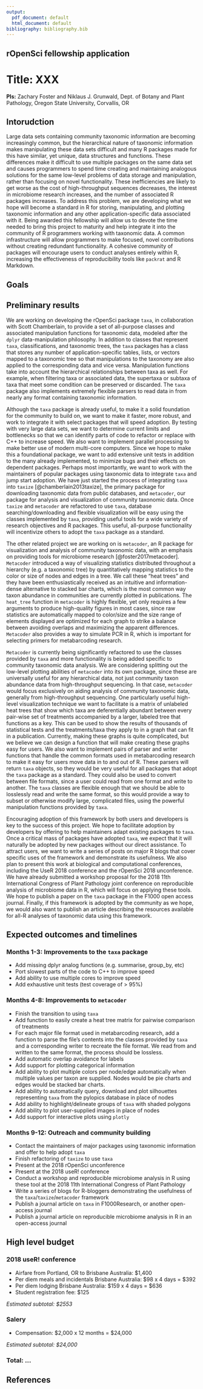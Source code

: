 ```yaml
---
output:
  pdf_document: default
  html_document: default
bibliography: bibliography.bib
---
```


## rOpenSci fellowship application

# Title: XXX

**PIs:** Zachary Foster and Niklaus J. Grunwald, Dept. of Botany and Plant Pathology, Oregon State University, Corvallis, OR

## Intorudction

Large data sets containing community taxonomic information are becoming increasingly common, but the hierarchical nature of taxonomic information makes manipulating these data sets difficult and many R packages made for this have similar, yet unique, data structures and functions.
These differences make it difficult to use multiple packages on the same data set and causes programmers to spend time creating and maintaining analogous solutions for the same low-level problems of data storage and manipulation, rather than focusing on novel functionality.
These inefficiencies are likely to get worse as the cost of high-throughput sequences decreases, the interest in microbiome research increases, and the number of associated R packages increases.
To address this problem, we are developing what we hope will become a standard in R for storing, manipulating, and plotting taxonomic information and any other application-specific data associated with it.
Being awarded this fellowship will allow us to devote the time needed to bring this project to maturity and help integrate it into the community of R programmers working with taxonomic data.
A common infrastructure will allow programmers to make focused, novel contributions without creating redundant functionality.
A cohesive community of packages will encourage users to conduct analyses entirely within R, increasing the effectiveness of reproducibility tools like `packrat` and R Markdown.

## Goals

## Preliminary results

We are working on developing the rOpenSci package `taxa`, in collaboration with Scott Chamberlain, to provide a set of all-purpose classes and associated manipulation functions for taxonomic data, modeled after the `dplyr` data-manipulation philosophy.
In addition to classes that represent `taxa`, classifications, and taxonomic trees, the `taxa` packages has a class that stores any number of application-specific tables, lists, or vectors mapped to a taxonomic tree so that manipulations to the taxonomy are also applied to the corresponding data and vice versa.
Manipulation functions take into account the hierarchical relationships between taxa as well.
For example, when filtering taxa or associated data, the supertaxa or subtaxa of taxa that meet some condition can be preserved or discarded.
The `taxa` package also implements extremely flexible parsers to read data in from nearly any format containing taxonomic information. 

Although the `taxa` package is already useful, to make it a solid foundation for the community to build on, we want to make it faster, more robust, and work to integrate it with select packages that will speed adoption.
By testing with very large data sets, we want to determine current limits and bottlenecks so that we can identify parts of code to refactor or replace with C++ to increase speed.
We also want to implement parallel processing to make better use of modern multi-core computers.
Since we hope to make this a foundational package, we want to add extensive unit tests in addition to the many already implemented, to minimize bugs and their effects on dependent packages.
Perhaps most importantly, we want to work with the maintainers of popular packages using taxonomic data to integrate `taxa` and jump start adoption.
We have just started the process of integrating `taxa` into `taxize` [@chamberlain2013taxize], the primary package for downloading taxonomic data from public databases, and `metacoder`, our package for analysis and visualization of community taxonomic data.
Once `taxize` and `metacoder` are refactored to use `taxa`, database searching/downloading and flexible visualization will be easy using the classes implemented by `taxa`, providing useful tools for a wide variety of research objectives and R packages.
This useful, all-purpose functionality will incentivize others to adopt the `taxa` package as a standard.

The other related project we are working on is `metacoder`, an R package for visualization and analysis of community taxonomic data, with an emphasis on providing tools for microbiome research [@foster2017metacoder].
`Metacoder` introduced a way of visualizing statistics distributed throughout a hierarchy (e.g. a taxonomic tree) by quantitatively mapping statistics to the color or size of nodes and edges in a tree.
We call these “heat trees” and they have been enthusiastically received as an intuitive and information-dense alternative to stacked bar charts, which is the most common way taxon abundance in communities are currently plotted in publications.
The `heat_tree` function in `metacoder` is highly flexible, yet only requires a few arguments to produce high-quality figures in most cases, since raw statistics are automatically mapped to color/size and the size range of elements displayed are optimized for each graph to strike a balance between avoiding overlaps and maximizing the apparent differences.
`Metacoder` also provides a way to simulate PCR in R, which is important for selecting primers for metabarcoding research.

`Metacoder` is currently being significantly refactored to use the classes provided by `taxa` and more functionality is being added specific to community taxonomic data analysis.
We are considering splitting out the low-level plotting abilities of `metacoder` into its own package, since these are universally useful for any hierarchical data, not just community taxon abundance data from high-throughput sequencing.
In that case, `metacoder` would focus exclusively on aiding analysis of community taxonomic data, generally from high-throughput sequencing.
One particularly useful high-level visualization technique we want to facilitate is a matrix of unlabeled heat trees that show which taxa are deferentially abundant between every pair-wise set of treatments accompanied by a larger, labeled tree that functions as a key.
This can be used to show the results of thousands of statistical tests and the treatments/taxa they apply to in a graph that can fit in a publication.
Currently, making these graphs is quite complicated, but we believe we can design a function that will make creating these graphs easy for users.
We also want to implement pairs of parser and writer functions that handle the common formats used in metabarcoding research to make it easy for users move data in to and out of R.
These parsers will return `taxa` objects, so they would be very useful for all packages that adopt the `taxa` package as a standard.
They could also be used to convert between file formats, since a user could read from one format and write to another.
The `taxa` classes are flexible enough that we should be able to losslessly read and write the same format, so this would provide a way to subset or otherwise modify large, complicated files, using the powerful manipulation functions provided by `taxa`. 

Encouraging adoption of this framework by both users and developers is key to the success of this project.
We hope to facilitate adoption by developers by offering to help maintainers adapt existing packages to `taxa`.
Once a critical mass of packages have adopted `taxa`, we expect that it will naturally be adopted by new packages without our direct assistance.
To attract users, we want to write a series of posts on major R blogs that cover specific uses of the framework and demonstrate its usefulness.
We also plan to present this work at biological and computational conferences, including the UseR 2018 conference and the rOpenSci 2018 unconference.
We have already submitted a workshop proposal for the 2018 11th International Congress of Plant Pathology joint conference on reproducible analysis of microbiome data in R, which will focus on applying these tools.
We hope to publish a paper on the `taxa` package in the F1000 open access journal.
Finally, if this framework is adopted by the community as we hope, we would also want to publish an article describing the resources available for all-R analyses of taxonomic data using this framework.

## Expected outcomes and timelines

### Months 1-3: Improvements to the `taxa` package

* Add missing dplyr analog functions (e.g. summarise, group_by, etc)
* Port slowest parts of the code to C++ to improve speed
* Add ability to use multiple cores to improve speed
* Add exhaustive unit tests (test coverage of > 95%)

### Months 4-8: Improvements to `metacoder`

* Finish the transition to using `taxa`
* Add function to easily create a heat tree matrix for pairwise comparison of treatments
* For each major file format used in metabarcoding research, add a function to parse the file’s contents into the classes provided by `taxa` and a corresponding writer to recreate the file format. We read from and written to the same format, the process should be lossless.
* Add automatic overlap avoidance for labels
* Add support for plotting categorical information
* Add ability to plot multiple colors per node/edge automatically when multiple values per taxon are supplied. Nodes would be pie charts and edges would be stacked bar charts.
* Add ability to automatically query, download and plot silhouettes representing `taxa` from the pylopics database in place of nodes
* Add ability to highlight/delineate groups of `taxa` with shaded polygons
* Add ability to plot user-supplied images in place of nodes
* Add support for interactive plots using `plotly`

### Months 9-12: Outreach and community building

* Contact the maintainers of major packages using taxonomic information and offer to help adopt `taxa`
* Finish refactoring of `taxize` to use `taxa`
* Present at the 2018 rOpenSci unconference
* Present at the 2018 useR! conference
* Conduct a workshop and reproducible microbiome analysis in R using these tool at the 2018 11th International Congress of Plant Pathology
* Write a series of blogs for R-bloggers demonstrating the usefulness of the `taxa`/`taxize`/`metacoder` framework
* Publish a journal article on `taxa` in F1000Research, or another open-access journal
* Publish a journal article on reproducible microbiome analysis in R in an open-access journal


## High level budget

### 2018 useR! conference

* Airfare from Portland, OR to Brisbane Australia: \$1,400
* Per diem meals and incidentals Brisbane Australia: \$98 x 4 days = \$392
* Per diem lodging Brisbane Australia: \$159 x 4 days = \$636
* Student registration fee: \$125

*Estimated subtotal: \$2553*

### Salery

* Compensation: \$2,000 x 12 months = \$24,000

*Estimated subtotal: \$24,000*

### Total: ...

## References


